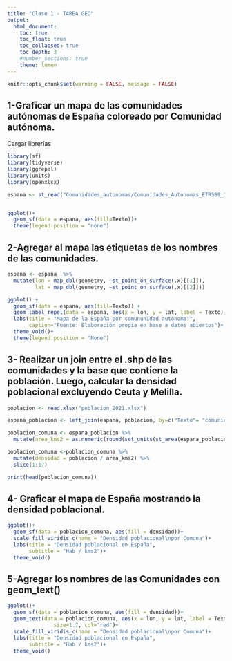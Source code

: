 ```yaml
---
title: "Clase 1 - TAREA GEO"
output: 
  html_document:
    toc: true
    toc_float: true
    toc_collapsed: true
    toc_depth: 3
    #number_sections: true
    theme: lumen
---
```


```r
knitr::opts_chunk$set(warning = FALSE, message = FALSE) 
```

## 1-Graficar un mapa de las comunidades autónomas de España coloreado por Comunidad autónoma.

Cargar librerías
```r

library(sf)
library(tidyverse)
library(ggrepel)
library(units)
library(openxlsx)

```


```r

espana <- st_read("Comunidades_autonomas/Comunidades_Autonomas_ETRS89_30N.shp")


ggplot()+
  geom_sf(data = espana, aes(fill=Texto))+
  theme(legend.position = "none")


```

## 2-Agregar al mapa las etiquetas de los nombres de las comunidades.
```r

espana <- espana  %>% 
  mutate(lon = map_dbl(geometry, ~st_point_on_surface(.x)[[1]]),
         lat = map_dbl(geometry, ~st_point_on_surface(.x)[[2]]))


```


```r


ggplot() +
  geom_sf(data = espana, aes(fill=Texto)) +
  geom_label_repel(data = espana, aes(x = lon, y = lat, label = Texto))+
  labs(title = "Mapa de la España por comununidad autónoma:",
       caption="Fuente: Elaboración propia en base a datos abiertos")+
  theme_void()+
  theme(legend.position = "None")

```

## 3- Realizar un join entre el .shp de las comunidades y la base que contiene la población. Luego, calcular la densidad poblacional excluyendo Ceuta y Melilla.
```r

poblacion <- read.xlsx("poblacion_2021.xlsx")

espana_poblacion <- left_join(espana, poblacion, by=c("Texto"= "comunidad"))

poblacion_comuna <- espana_poblacion %>% 
  mutate(area_kms2 = as.numeric(round(set_units(st_area(espana_poblacion$geometry), km2),2)))

poblacion_comuna <-poblacion_comuna %>% 
  mutate(densidad = poblacion / area_kms2) %>% 
  slice(1:17)

print(head(poblacion_comuna))

```

## 4- Graficar el mapa de España mostrando la densidad poblacional.
```r
ggplot()+
  geom_sf(data = poblacion_comuna, aes(fill = densidad))+
  scale_fill_viridis_c(name = "Densidad poblacional\npor Comuna")+
  labs(title = "Densidad poblacional en España",
       subtitle = "Hab / kms2")+
  theme_void()


```

## 5-Agregar los nombres de las Comunidades con geom_text()
```r

ggplot()+
  geom_sf(data = poblacion_comuna, aes(fill = densidad))+
  geom_text(data = poblacion_comuna, aes(x = lon, y = lat, label = Texto_Alt),
               size=1.7, col="red")+
  scale_fill_viridis_c(name = "Densidad poblacional\npor Comuna")+
  labs(title = "Densidad poblacional en España",
       subtitle = "Hab / kms2")+
  theme_void()



```


